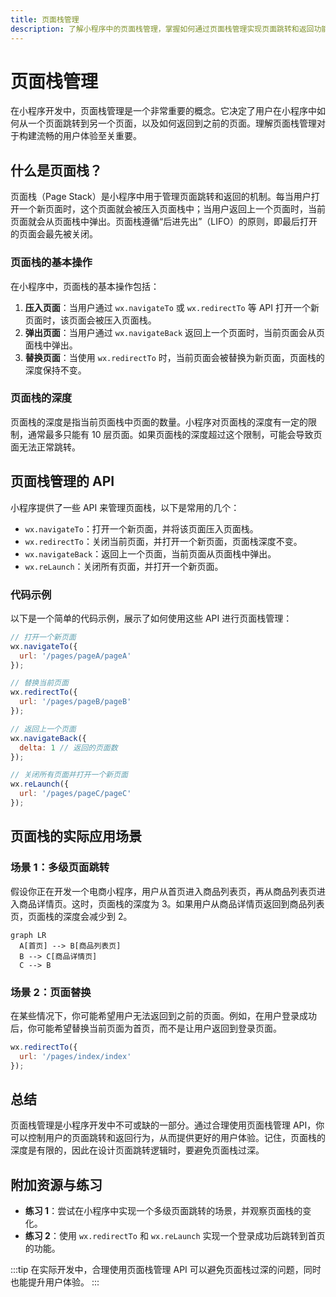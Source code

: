 ```yaml
---
title: 页面栈管理
description: 了解小程序中的页面栈管理，掌握如何通过页面栈管理实现页面跳转和返回功能。
---
```


# 页面栈管理

在小程序开发中，页面栈管理是一个非常重要的概念。它决定了用户在小程序中如何从一个页面跳转到另一个页面，以及如何返回到之前的页面。理解页面栈管理对于构建流畅的用户体验至关重要。

## 什么是页面栈？

页面栈（Page Stack）是小程序中用于管理页面跳转和返回的机制。每当用户打开一个新页面时，这个页面就会被压入页面栈中；当用户返回上一个页面时，当前页面就会从页面栈中弹出。页面栈遵循“后进先出”（LIFO）的原则，即最后打开的页面会最先被关闭。

### 页面栈的基本操作

在小程序中，页面栈的基本操作包括：

1. **压入页面**：当用户通过 `wx.navigateTo` 或 `wx.redirectTo` 等 API 打开一个新页面时，该页面会被压入页面栈。
2. **弹出页面**：当用户通过 `wx.navigateBack` 返回上一个页面时，当前页面会从页面栈中弹出。
3. **替换页面**：当使用 `wx.redirectTo` 时，当前页面会被替换为新页面，页面栈的深度保持不变。

### 页面栈的深度

页面栈的深度是指当前页面栈中页面的数量。小程序对页面栈的深度有一定的限制，通常最多只能有 10 层页面。如果页面栈的深度超过这个限制，可能会导致页面无法正常跳转。

## 页面栈管理的 API

小程序提供了一些 API 来管理页面栈，以下是常用的几个：

- `wx.navigateTo`：打开一个新页面，并将该页面压入页面栈。
- `wx.redirectTo`：关闭当前页面，并打开一个新页面，页面栈深度不变。
- `wx.navigateBack`：返回上一个页面，当前页面从页面栈中弹出。
- `wx.reLaunch`：关闭所有页面，并打开一个新页面。

### 代码示例

以下是一个简单的代码示例，展示了如何使用这些 API 进行页面栈管理：

```javascript
// 打开一个新页面
wx.navigateTo({
  url: '/pages/pageA/pageA'
});

// 替换当前页面
wx.redirectTo({
  url: '/pages/pageB/pageB'
});

// 返回上一个页面
wx.navigateBack({
  delta: 1 // 返回的页面数
});

// 关闭所有页面并打开一个新页面
wx.reLaunch({
  url: '/pages/pageC/pageC'
});
```

## 页面栈的实际应用场景

### 场景 1：多级页面跳转

假设你正在开发一个电商小程序，用户从首页进入商品列表页，再从商品列表页进入商品详情页。这时，页面栈的深度为 3。如果用户从商品详情页返回到商品列表页，页面栈的深度会减少到 2。

```mermaid
graph LR
  A[首页] --> B[商品列表页]
  B --> C[商品详情页]
  C --> B
```

### 场景 2：页面替换

在某些情况下，你可能希望用户无法返回到之前的页面。例如，在用户登录成功后，你可能希望替换当前页面为首页，而不是让用户返回到登录页面。

```javascript
wx.redirectTo({
  url: '/pages/index/index'
});
```

## 总结

页面栈管理是小程序开发中不可或缺的一部分。通过合理使用页面栈管理 API，你可以控制用户的页面跳转和返回行为，从而提供更好的用户体验。记住，页面栈的深度是有限的，因此在设计页面跳转逻辑时，要避免页面栈过深。

## 附加资源与练习

- **练习 1**：尝试在小程序中实现一个多级页面跳转的场景，并观察页面栈的变化。
- **练习 2**：使用 `wx.redirectTo` 和 `wx.reLaunch` 实现一个登录成功后跳转到首页的功能。

:::tip
在实际开发中，合理使用页面栈管理 API 可以避免页面栈过深的问题，同时也能提升用户体验。
:::